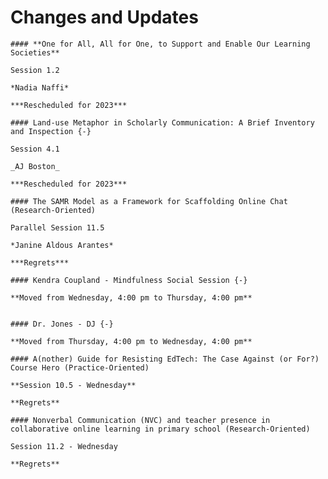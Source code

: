 # Changes and Updates {-}

```block

#### **One for All, All for One, to Support and Enable Our Learning  Societies** 

Session 1.2

*Nadia Naffi*

***Rescheduled for 2023***

```

```block

#### Land-use Metaphor in Scholarly Communication: A Brief Inventory and Inspection {-}

Session 4.1

_AJ Boston_

***Rescheduled for 2023***
```

```block
#### The SAMR Model as a Framework for Scaffolding Online Chat (Research-Oriented)

Parallel Session 11.5

*Janine Aldous Arantes*

***Regrets***
```


```block

#### Kendra Coupland - Mindfulness Social Session {-}

**Moved from Wednesday, 4:00 pm to Thursday, 4:00 pm**


```
```block

#### Dr. Jones - DJ {-}

**Moved from Thursday, 4:00 pm to Wednesday, 4:00 pm**

```

```block

#### A(nother) Guide for Resisting EdTech: The Case Against (or For?) Course Hero (Practice-Oriented)

**Session 10.5 - Wednesday**

**Regrets**

```

```block

#### Nonverbal Communication (NVC) and teacher presence in collaborative online learning in primary school (Research-Oriented)

Session 11.2 - Wednesday

**Regrets**

```